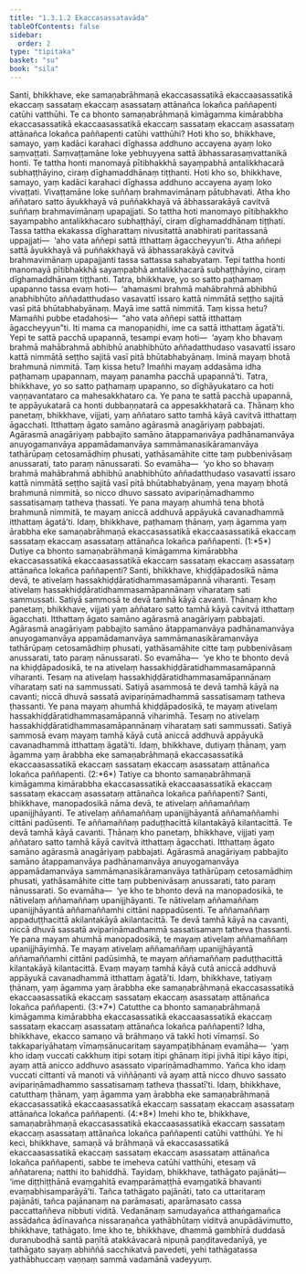 ```yaml
---
title: "1.3.1.2 Ekaccasassatavāda"
tableOfContents: false
sidebar:
  order: 2
type: "tipitaka"
basket: "su"
book: "sila"
---
```



<DynamicBreadcrumb />

<Division number="38" book="sila">

<Paragraph number="74" book="sila">
Santi, bhikkhave, eke samaṇabrāhmaṇā ekaccasassatikā ekaccaasassatikā <Emphasis>ekaccaṃ sassataṃ ekaccaṃ asassataṃ attānañca lokañca</Emphasis> paññapenti catūhi vatthūhi. Te ca bhonto samaṇabrāhmaṇā kimāgamma kimārabbha ekaccasassatikā ekaccaasassatikā ekaccaṃ sassataṃ ekaccaṃ asassataṃ attānañca lokañca paññapenti catūhi vatthūhi?
</Paragraph>

</Division>
<Division number="39" book="sila">

<Paragraph number="75" book="sila">
Hoti kho so, bhikkhave, samayo, yaṃ kadāci karahaci dīghassa addhuno accayena ayaṃ loko saṃvaṭṭati. Saṃvaṭṭamāne loke yebhuyyena sattā ābhassarasaṃvattanikā honti. Te tattha honti manomayā pītibhakkhā sayaṃpabhā antalikkhacarā subhaṭṭhāyino, ciraṃ dīghamaddhānaṃ tiṭṭhanti.
</Paragraph>

</Division>
<Division number="40" book="sila">

<Paragraph number="76" book="sila">
Hoti kho so, bhikkhave, samayo, yaṃ kadāci karahaci dīghassa addhuno accayena ayaṃ loko vivaṭṭati. Vivaṭṭamāne loke suññaṃ brahmavimānaṃ pātubhavati. Atha kho aññataro satto āyukkhayā vā puññakkhayā vā ābhassarakāyā cavitvā suññaṃ brahmavimānaṃ upapajjati. So tattha hoti manomayo pītibhakkho sayampabho antalikkhacaro subhaṭṭhāyī, ciraṃ dīghamaddhānaṃ tiṭṭhati.
</Paragraph>

</Division>
<Division number="41" book="sila">

<Paragraph number="77" book="sila">
Tassa tattha ekakassa dīgharattaṃ nivusitattā anabhirati paritassanā uppajjati—  ‘aho vata aññepi sattā itthattaṃ āgaccheyyun’ti. Atha aññepi sattā āyukkhayā vā puññakkhayā vā ābhassarakāyā cavitvā brahmavimānaṃ upapajjanti tassa sattassa sahabyataṃ. Tepi tattha honti manomayā pītibhakkhā sayaṃpabhā antalikkhacarā subhaṭṭhāyino, ciraṃ dīghamaddhānaṃ tiṭṭhanti.
</Paragraph>

</Division>
<Division number="42" book="sila">

<Paragraph number="78" book="sila">
Tatra, bhikkhave, yo so satto paṭhamaṃ upapanno tassa evaṃ hoti—  ‘ahamasmi brahmā mahābrahmā abhibhū anabhibhūto aññadatthudaso vasavattī issaro kattā nimmātā seṭṭho sajitā vasī pitā bhūtabhabyānaṃ. Mayā ime sattā nimmitā. Taṃ kissa hetu? Mamañhi pubbe etadahosi—  “aho vata aññepi sattā itthattaṃ āgaccheyyun”ti. Iti mama ca manopaṇidhi, ime ca sattā itthattaṃ āgatā’ti.
</Paragraph>

<Paragraph number="79" book="sila">
Yepi te sattā pacchā upapannā, tesampi evaṃ hoti—  ‘ayaṃ kho bhavaṃ brahmā mahābrahmā abhibhū anabhibhūto aññadatthudaso vasavattī issaro kattā nimmātā seṭṭho sajitā vasī pitā bhūtabhabyānaṃ. Iminā mayaṃ bhotā brahmunā nimmitā. Taṃ kissa hetu? Imañhi mayaṃ addasāma idha paṭhamaṃ upapannaṃ, mayaṃ panamha pacchā upapannā’ti.
</Paragraph>

</Division>
<Division number="43" book="sila">

<Paragraph number="80" book="sila">
Tatra, bhikkhave, yo so satto paṭhamaṃ upapanno, so dīghāyukataro ca hoti vaṇṇavantataro ca mahesakkhataro ca. Ye pana te sattā pacchā upapannā, te appāyukatarā ca honti dubbaṇṇatarā ca appesakkhatarā ca.
</Paragraph>

</Division>
<Division number="44" book="sila">

<Paragraph number="81" book="sila">
Ṭhānaṃ kho panetaṃ, bhikkhave, vijjati, yaṃ aññataro satto tamhā kāyā cavitvā itthattaṃ āgacchati. Itthattaṃ āgato samāno agārasmā anagāriyaṃ pabbajati. Agārasmā anagāriyaṃ pabbajito samāno ātappamanvāya padhānamanvāya anuyogamanvāya appamādamanvāya sammāmanasikāramanvāya tathārūpaṃ cetosamādhiṃ phusati, yathāsamāhite citte taṃ pubbenivāsaṃ anussarati, tato paraṃ nānussarati.
</Paragraph>

<Paragraph number="82" book="sila">
So evamāha—  ‘yo kho so bhavaṃ brahmā <Emphasis>mahābrahmā</Emphasis> abhibhū anabhibhūto aññadatthudaso vasavattī issaro kattā nimmātā seṭṭho sajitā vasī pitā bhūtabhabyānaṃ, yena mayaṃ bhotā brahmunā nimmitā, so <Emphasis>nicco</Emphasis> dhuvo sassato avipariṇāmadhammo sassatisamaṃ tatheva ṭhassati. Ye pana mayaṃ ahumhā tena bhotā <Emphasis>brahmunā nimmitā</Emphasis>, te mayaṃ <Emphasis>aniccā</Emphasis> addhuvā appāyukā cavanadhammā itthattaṃ āgatā’ti. Idaṃ, bhikkhave, paṭhamaṃ ṭhānaṃ, yaṃ āgamma yaṃ ārabbha eke samaṇabrāhmaṇā ekaccasassatikā ekaccaasassatikā ekaccaṃ sassataṃ ekaccaṃ asassataṃ attānañca lokañca paññapenti. (1:*5*)
</Paragraph>

</Division>
<Division number="45" book="sila">

<Paragraph number="83" book="sila">
Dutiye ca bhonto samaṇabrāhmaṇā kimāgamma kimārabbha ekaccasassatikā ekaccaasassatikā ekaccaṃ sassataṃ ekaccaṃ asassataṃ attānañca lokañca paññapenti? Santi, bhikkhave, khiḍḍāpadosikā nāma devā, te ativelaṃ hassakhiḍḍāratidhammasamāpannā viharanti. Tesaṃ ativelaṃ hassakhiḍḍāratidhammasamāpannānaṃ viharataṃ sati sammussati. Satiyā sammosā te devā tamhā kāyā cavanti.
</Paragraph>

</Division>
<Division number="46" book="sila">

<Paragraph number="84" book="sila">
Ṭhānaṃ kho panetaṃ, bhikkhave, vijjati yaṃ aññataro satto tamhā kāyā cavitvā itthattaṃ āgacchati. Itthattaṃ āgato samāno agārasmā anagāriyaṃ pabbajati. Agārasmā anagāriyaṃ pabbajito samāno ātappamanvāya padhānamanvāya anuyogamanvāya appamādamanvāya sammāmanasikāramanvāya tathārūpaṃ cetosamādhiṃ phusati, yathāsamāhite citte taṃ pubbenivāsaṃ anussarati, tato paraṃ nānussarati.
</Paragraph>

<Paragraph number="85" book="sila">
So evamāha—  ‘ye kho te bhonto devā na khiḍḍāpadosikā, te na ativelaṃ hassakhiḍḍāratidhammasamāpannā viharanti. Tesaṃ na ativelaṃ hassakhiḍḍāratidhammasamāpannānaṃ viharataṃ sati na sammussati. Satiyā <Emphasis>asammosā</Emphasis> te <Emphasis>devā</Emphasis> tamhā kāyā na cavanti; <Emphasis>niccā</Emphasis> dhuvā sassatā avipariṇāmadhammā sassatisamaṃ tatheva ṭhassanti. Ye pana mayaṃ ahumhā khiḍḍāpadosikā, te mayaṃ ativelaṃ hassakhiḍḍāratidhammasamāpannā viharimhā. Tesaṃ no ativelaṃ hassakhiḍḍāratidhammasamāpannānaṃ viharataṃ sati sammussati. Satiyā <Emphasis>sammosā</Emphasis> evaṃ mayaṃ tamhā kāyā cutā <Emphasis>aniccā</Emphasis> addhuvā appāyukā cavanadhammā itthattaṃ āgatā’ti. Idaṃ, bhikkhave, dutiyaṃ ṭhānaṃ, yaṃ āgamma yaṃ ārabbha eke samaṇabrāhmaṇā ekaccasassatikā ekaccaasassatikā ekaccaṃ sassataṃ ekaccaṃ asassataṃ attānañca lokañca paññapenti. (2:*6*)
</Paragraph>

</Division>
<Division number="47" book="sila">

<Paragraph number="86" book="sila">
Tatiye ca bhonto samaṇabrāhmaṇā kimāgamma kimārabbha ekaccasassatikā ekaccaasassatikā ekaccaṃ sassataṃ ekaccaṃ asassataṃ attānañca lokañca paññapenti? Santi, bhikkhave, manopadosikā nāma devā, te ativelaṃ aññamaññaṃ upanijjhāyanti. Te ativelaṃ aññamaññaṃ upanijjhāyantā aññamaññamhi cittāni padūsenti. Te aññamaññaṃ paduṭṭhacittā kilantakāyā kilantacittā. Te devā tamhā kāyā cavanti.
</Paragraph>

</Division>
<Division number="48" book="sila">

<Paragraph number="87" book="sila">
Ṭhānaṃ kho panetaṃ, bhikkhave, vijjati yaṃ aññataro satto tamhā kāyā cavitvā itthattaṃ āgacchati. Itthattaṃ āgato samāno agārasmā anagāriyaṃ pabbajati. Agārasmā anagāriyaṃ pabbajito samāno ātappamanvāya padhānamanvāya anuyogamanvāya appamādamanvāya sammāmanasikāramanvāya tathārūpaṃ cetosamādhiṃ phusati, yathāsamāhite citte taṃ pubbenivāsaṃ anussarati, tato paraṃ nānussarati.
</Paragraph>

<Paragraph number="88" book="sila">
So evamāha—  ‘ye kho te bhonto <Emphasis>devā</Emphasis> na manopadosikā, te nātivelaṃ aññamaññaṃ upanijjhāyanti. Te nātivelaṃ aññamaññaṃ upanijjhāyantā aññamaññamhi cittāni nappadūsenti. Te aññamaññaṃ <Emphasis>appaduṭṭhacittā</Emphasis> akilantakāyā akilantacittā. Te devā tamhā kāyā na cavanti, <Emphasis>niccā</Emphasis> dhuvā sassatā avipariṇāmadhammā sassatisamaṃ tatheva ṭhassanti. Ye pana mayaṃ ahumhā manopadosikā, te mayaṃ ativelaṃ aññamaññaṃ upanijjhāyimhā. Te mayaṃ ativelaṃ aññamaññaṃ upanijjhāyantā aññamaññamhi cittāni padūsimhā, te mayaṃ aññamaññaṃ <Emphasis>paduṭṭhacittā</Emphasis> kilantakāyā kilantacittā. Evaṃ mayaṃ tamhā kāyā cutā <Emphasis>aniccā</Emphasis> addhuvā appāyukā cavanadhammā itthattaṃ āgatā’ti. Idaṃ, bhikkhave, tatiyaṃ ṭhānaṃ, yaṃ āgamma yaṃ ārabbha eke samaṇabrāhmaṇā ekaccasassatikā ekaccaasassatikā ekaccaṃ sassataṃ ekaccaṃ asassataṃ attānañca lokañca paññapenti. (3:*7*)
</Paragraph>

</Division>
<Division number="49" book="sila">

<Paragraph number="89" book="sila">
Catutthe ca bhonto samaṇabrāhmaṇā kimāgamma kimārabbha ekaccasassatikā ekaccaasassatikā ekaccaṃ sassataṃ ekaccaṃ asassataṃ attānañca lokañca paññapenti? Idha, bhikkhave, ekacco samaṇo vā brāhmaṇo vā takkī hoti vīmaṃsī. So takkapariyāhataṃ vīmaṃsānucaritaṃ sayampaṭibhānaṃ evamāha—  ‘yaṃ kho idaṃ vuccati <Emphasis>cakkhuṃ</Emphasis> itipi <Emphasis>sotaṃ</Emphasis> itipi <Emphasis>ghānaṃ</Emphasis> itipi <Emphasis>jivhā</Emphasis> itipi <Emphasis>kāyo</Emphasis> itipi, ayaṃ <Emphasis>attā anicco</Emphasis> addhuvo asassato vipariṇāmadhammo. Yañca kho idaṃ vuccati <Emphasis>cittan</Emphasis>ti vā manoti vā viññāṇanti vā ayaṃ <Emphasis>attā nicco</Emphasis> dhuvo sassato avipariṇāmadhammo sassatisamaṃ tatheva ṭhassatī’ti. Idaṃ, bhikkhave, catutthaṃ ṭhānaṃ, yaṃ āgamma yaṃ ārabbha eke samaṇabrāhmaṇā ekaccasassatikā ekaccaasassatikā ekaccaṃ sassataṃ ekaccaṃ asassataṃ attānañca lokañca paññapenti. (4:*8*)
</Paragraph>

</Division>
<Division number="50" book="sila">

<Paragraph number="90" book="sila">
Imehi kho te, bhikkhave, samaṇabrāhmaṇā ekaccasassatikā ekaccaasassatikā ekaccaṃ sassataṃ ekaccaṃ asassataṃ attānañca lokañca paññapenti catūhi vatthūhi. Ye hi keci, bhikkhave, samaṇā vā brāhmaṇā vā ekaccasassatikā ekaccaasassatikā ekaccaṃ sassataṃ ekaccaṃ asassataṃ attānañca lokañca paññapenti, sabbe te imeheva catūhi vatthūhi, etesaṃ vā aññatarena; natthi ito bahiddhā.
</Paragraph>

</Division>
<Division number="51" book="sila">

<Paragraph number="91" book="sila">
Tayidaṃ, bhikkhave, tathāgato pajānāti—  ‘ime diṭṭhiṭṭhānā evaṃgahitā evaṃparāmaṭṭhā evaṃgatikā bhavanti evaṃabhisamparāyā’ti. Tañca tathāgato pajānāti, tato ca uttaritaraṃ pajānāti, tañca pajānanaṃ na parāmasati, aparāmasato cassa paccattaññeva nibbuti viditā. Vedanānaṃ samudayañca atthaṅgamañca assādañca ādīnavañca nissaraṇañca yathābhūtaṃ viditvā anupādāvimutto, bhikkhave, tathāgato.
</Paragraph>

</Division>
<Division number="52" book="sila">

<Paragraph number="92" book="sila">
Ime kho te, bhikkhave, dhammā gambhīrā duddasā duranubodhā santā paṇītā atakkāvacarā nipuṇā paṇḍitavedanīyā, ye tathāgato sayaṃ abhiññā sacchikatvā pavedeti, yehi tathāgatassa yathābhuccaṃ vaṇṇaṃ sammā vadamānā vadeyyuṃ.
</Paragraph>
</Division>